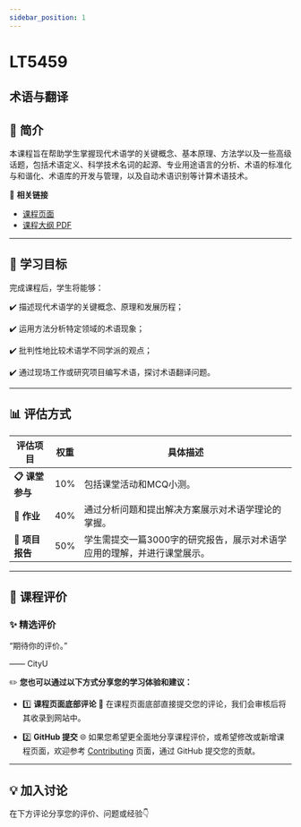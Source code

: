 ```yaml
---
sidebar_position: 1
---
```


# LT5459
## 术语与翻译

## **📘 简介**
本课程旨在帮助学生掌握现代术语学的关键概念、基本原理、方法学以及一些高级话题，包括术语定义、科学技术名词的起源、专业用途语言的分析、术语的标准化与和谐化、术语库的开发与管理，以及自动术语识别等计算术语技术。

🔗 **相关链接**
- [课程页面](https://www.cityu.edu.hk/catalogue/pg/202425/course/LT5459.htm)
- [课程大纲 PDF](https://www.cityu.edu.hk/catalogue/pg/202425/course/LT5459.pdf)

---

## **🎯 学习目标**

完成课程后，学生将能够：

✔️ 描述现代术语学的关键概念、原理和发展历程；

✔️ 运用方法分析特定领域的术语现象；

✔️ 批判性地比较术语学不同学派的观点；

✔️ 通过现场工作或研究项目编写术语，探讨术语翻译问题。

---

## **📊 评估方式**

| **评估项目**            | **权重** | **具体描述**                                                                                     |
|------------------------|---------|-----------------------------------------------------------------------------------------------|
| **📋 课堂参与**          | 10%     | 包括课堂活动和MCQ小测。                                                                            |
| **📖 作业**             | 40%     | 通过分析问题和提出解决方案展示对术语学理论的掌握。                                                      |
| **📄 项目报告**          | 50%     | 学生需提交一篇3000字的研究报告，展示对术语学应用的理解，并进行课堂展示。                                         |

---

## **💬 课程评价**

### ✨ **精选评价**
<div className={commentStyles.commentBox}>
    <p className={commentStyles.commentText}>
        “期待你的评价。”
    </p>
    <p className={commentStyles.commentAuthor}>—— CityU</p>
</div>

✏️ **您也可以通过以下方式分享您的学习体验和建议：**

- 1️⃣ **课程页面底部评论**
💬 在课程页面底部直接提交您的评论，我们会审核后将其收录到网站中。

- 2️⃣ **GitHub 提交**
🌐 如果您希望更全面地分享课程评价，或希望修改或新增课程页面，欢迎参考 [Contributing](/contributing) 页面，通过 GitHub 提交您的贡献。

---

## **💡 加入讨论**

在下方评论分享您的评价、问题或经验👇
<Utterances />
